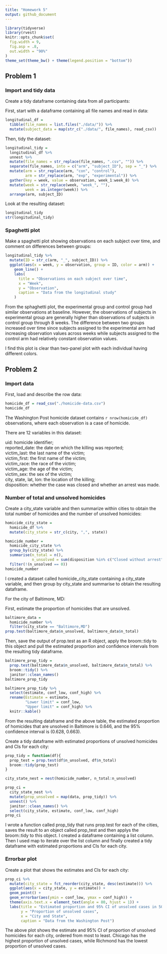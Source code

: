 ```yaml
---
title: "Homework 5"
output: github_document
---
```


```r
library(tidyverse)
library(rvest)
knitr::opts_chunk$set(
  fig.width = 9,
  fig.asp = .8,
  out.width = "90%"
)
theme_set(theme_bw() + theme(legend.position = "bottom"))
```

## Problem 1

### Import and tidy data

Create a tidy dataframe containing data from all participants:

First, start with a dataframe containing all file names and read in data:

```r
longitudinal_df = 
  tibble(file_names = list.files("./data/")) %>% 
  mutate(subject_data = map(str_c("./data/", file_names), read_csv))
```

Then, tidy the dataset:

```r
longitudinal_tidy = 
  longitudinal_df %>% 
  unnest %>% 
  mutate(file_names = str_replace(file_names, ".csv", "")) %>% 
  separate(file_names, into = c("arm", "subject_ID"), sep = "_") %>% 
  mutate(arm = str_replace(arm, "con", "control"),
         arm = str_replace(arm, "exp", "experimental")) %>% 
  gather(key = week, value = observation, week_1:week_8) %>% 
  mutate(week = str_replace(week, "week_", ""),
         week = as.integer(week)) %>% 
  arrange(arm, subject_ID)
```

Look at the resulting dataset:

```r
longitudinal_tidy
str(longitudinal_tidy)
```

### Spaghetti plot

Make a spaghetti plot showing observations on each subject over time, and comment on differences between groups:

```r
longitudinal_tidy %>% 
  mutate(ID = str_c(arm, "_", subject_ID)) %>% 
  ggplot(aes(x = week, y = observation, group = ID, color = arm)) + 
    geom_line() + 
    labs(
      title = "Observations on each subject over time",
      x = "Week",
      y = "Observation",
      caption = "Data from the longitudinal study"
    ) 
```

From the sphaghetti plot, the experimental group and control group had similar observations at baseline. However, the observations of subjects in experimental group are generally higher than observations of subjects in control group through 8 weeks. The difference between two groups increased over time since subjects assigned to the experimental arm had increasing observation values across weeks while subjects assigned to the control arm had relatively constant observation values.

I find this plot is clear than two-panel plot with each individual having different colors.

## Problem 2

### Import data

First, load and describe the row data:

```r
homicide_df = read_csv("./homicide-data.csv")
homicide_df
```

The Washington Post homicide dataset contains `r nrow(homicide_df)` observations, where each observation is a case of homicide.

There are 12 variables in this dataset:  

uid: homicide identifier;  
reported_date: the date on which the killing was reported;  
victim_last: the last name of the victim;  
victim_first: the first name of the victim;  
victim_race: the race of the victim;  
victim_age: the age of the victim;  
victim_sex: the sex of the victim;  
city, state, lat, lon:  the location of the killing;  
disposition: whether the case was closed and whether an arrest was made.

### Number of total and unsolved homicides

Create a city_state variable and then summarize within cities to obtain the total number of homicides and the number of unsolved homicides:

```r
homicide_city_state = 
  homicide_df %>%  
  mutate(city_state = str_c(city, ",", state)) 

homicide_number = 
  homicide_city_state %>% 
  group_by(city_state) %>%
  summarise(n_total = n(), 
            n_unsolved = sum(disposition %in% c("Closed without arrest", "Open/No arrest"))) %>% 
  filter(!(n_unsolved == 0))
homicide_number
```

I created a dataset called homicide_city_state containing a city_state variable, and then group by city_state and summarise to obtain the resulting dataframe.

For the city of Baltimore, MD:

First, estimate the proportion of homicides that are unsolved.

```r
baltimore_data = 
  homicide_number %>% 
  filter(city_state == "Baltimore,MD") 
prop.test(baltimore_data$n_unsolved, baltimore_data$n_total)
```

Then, save the output of prop.test as an R object, apply the broom::tidy to this object and pull the estimated proportion and confidence intervals from the resulting tidy dataframe.

```r
baltimore_prop_tidy = 
  prop.test(baltimore_data$n_unsolved, baltimore_data$n_total) %>% 
  broom::tidy() %>% 
  janitor::clean_names()
baltimore_prop_tidy

baltimore_prop_tidy %>% 
  select(estimate, conf_low, conf_high) %>% 
  rename(Estimate = estimate, 
         "Lower limit" = conf_low, 
         "Upper limit" = conf_high) %>% 
  knitr::kable()
```

From the resulting dataframe and the above table, the estimated proportion of homicides that are unsolved in Baltimore is 0.646, and the 95% confidence interval is (0.628, 0.663).

Create a tidy dataframe with estimated proportions of unsolved homicides and CIs for each city:

```r
prop_tidy = function(df){
  prop_test = prop.test(df$n_unsolved, df$n_total)
  broom::tidy(prop_test)
}

city_state_nest = nest(homicide_number, n_total:n_unsolved)

prop_ci = 
  city_state_nest %>% 
  mutate(prop_unsolved = map(data, prop_tidy)) %>% 
  unnest() %>% 
  janitor::clean_names() %>% 
  select(city_state, estimate, conf_low, conf_high)
prop_ci
```

I wrote a function called prop_tidy that runs prop.test for each of the cities, saves the result to an object called prop_test and then applys the broom::tidy to this object. I created a dataframe containing a list column. Then I used map to iterate over the list column and finally created a tidy dataframe with estimated proportions and CIs for each city.

### Errorbar plot

Create a plot that shows the estimates and CIs for each city:

```r
prop_ci %>% 
  mutate(city_state = fct_reorder(city_state, desc(estimate))) %>% 
  ggplot(aes(x = city_state, y = estimate)) +
  geom_point() +
  geom_errorbar(aes(ymin = conf_low, ymax = conf_high)) +
  theme(axis.text.x = element_text(angle = 80, hjust = 1)) +
  labs(title = "Estimated proportion and 95% CI of unsolved cases in 50 large US cities", 
       y = "Proportion of unsolved cases", 
       x = "City and State", 
       caption = "Data from the Washington Post") 
```

The above plot shows the estimate and 95% CI of proportion of unsolved homicides for each city, ordered from most to least. Chicago has the highest proportion of unsolved cases, while Richmond has the lowest proportion of unsolved cases. 